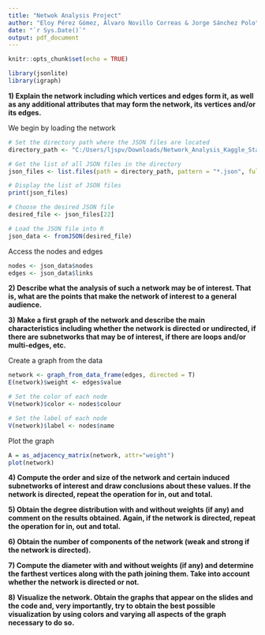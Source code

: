 ---
title: "Netwok Analysis Project"
author: "Eloy Pérez Gómez, Álvaro Novillo Correas & Jorge Sánchez Polo"
date: "`r Sys.Date()`"
output: pdf_document
---

```{r setup, include=FALSE}
knitr::opts_chunk$set(echo = TRUE)
```


```{r, echo=FALSE, message=FALSE, warning=FALSE}
library(jsonlite)
library(igraph)
```


**1) Explain the network including which vertices and edges form it, as well as any additional attributes that may form the network, its vertices and/or its edges.**

We begin by loading the network

```{r}
# Set the directory path where the JSON files are located
directory_path <- "C:/Users/ljspv/Downloads/Network_Analysis_Kaggle_Star_Wars-main/Network_Analysis_Kaggle_Star_Wars-main/data/" #CHANGE IT WITH YOUR DATA PATH

# Get the list of all JSON files in the directory
json_files <- list.files(path = directory_path, pattern = "*.json", full.names = TRUE)

# Display the list of JSON files
print(json_files)

# Choose the desired JSON file
desired_file <- json_files[22]

# Load the JSON file into R
json_data <- fromJSON(desired_file)
```

Access the nodes and edges
```{r}
nodes <- json_data$nodes
edges <- json_data$links
```

**2) Describe what the analysis of such a network may be of interest. That is, what are the points that make the network of interest to a general audience.**



**3) Make a first graph of the network and describe the main characteristics including whether the network is directed or undirected, if there are subnetworks that may be of interest, if there are loops and/or multi-edges, etc.**

Create a graph from the data
```{r}
network <- graph_from_data_frame(edges, directed = T)
E(network)$weight <- edges$value
```


```{r}
# Set the color of each node
V(network)$color <- nodes$colour

# Set the label of each node
V(network)$label <- nodes$name
```

Plot the graph
```{r}
A = as_adjacency_matrix(network, attr="weight")
plot(network)
```


**4) Compute the order and size of the network and certain induced subnetworks of interest and draw conclusions about these values. If the network is directed, repeat the operation for in, out and total.**

**5) Obtain the degree distribution with and without weights (if any) and comment on the results obtained. Again, if the network is directed, repeat the operation for in, out and total.**

**6) Obtain the number of components of the network (weak and strong if the network is directed).**

**7) Compute the diameter with and without weights (if any) and determine the farthest vertices along with the path joining them. Take into account whether the network is directed or not.**

**8) Visualize the network. Obtain the graphs that appear on the slides and the code and, very importantly, try to obtain the best possible visualization by using colors and varying all aspects of the graph necessary to do so.**